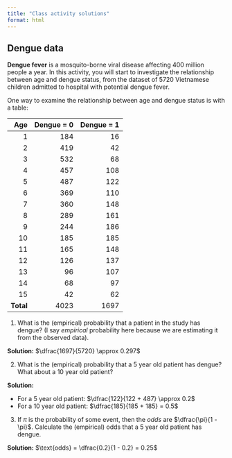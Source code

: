 ```yaml
---
title: "Class activity solutions"
format: html
---
```


## Dengue data

**Dengue fever** is a mosquito-borne viral disease affecting 400 million people a year. In this activity, you will start to investigate the relationship between age and dengue status, from the dataset of 5720 Vietnamese children admitted to hospital with potential dengue fever.

One way to examine the relationship between age and dengue status is with a table:

| Age|  Dengue = 0| Dengue =  1|
|---:|---:|---:|
|   1| 184|  16|
|   2| 419|  42|
|   3| 532|  68|
|   4| 457| 108|
|   5| 487| 122|
|   6| 369| 110|
|   7| 360| 148|
|   8| 289| 161|
|   9| 244| 186|
|  10| 185| 185|
|  11| 165| 148|
|  12| 126| 137|
|  13|  96| 107|
|  14|  68|  97|
|  15|  42|  62|
| **Total**  | 4023 | 1697 |


1. What is the (empirical) probability that a patient in the study has dengue? (I say *empirical* probability here because we are estimating it from the observed data).

**Solution:** $\dfrac{1697}{5720} \approx 0.297$

2. What is the (empirical) probability that a 5 year old patient has dengue? What about a 10 year old patient?

**Solution:** 

* For a 5 year old patient: $\dfrac{122}{122 + 487} \approx 0.2$
* For a 10 year old patient: $\dfrac{185}{185 + 185} = 0.5$

3. If $\pi$ is the probability of some event, then the *odds* are $\dfrac{\pi}{1 - \pi}$. Calculate the (empirical) odds that a 5 year old patient has dengue.

**Solution:** $\text{odds} = \dfrac{0.2}{1 - 0.2} = 0.25$
